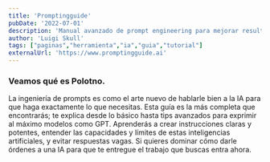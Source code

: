 ```yaml
---
title: 'Promptingguide'
pubDate: '2022-07-01'
description: 'Manual avanzado de prompt engineering para mejorar resultados con inteligencia artificial.'
author: 'Luigi Skull'
tags: ["paginas","herramienta","ia","guia","tutorial"]
externalUrl: 'https://www.promptingguide.ai'
---
```



### Veamos qué es Polotno.


La ingeniería de prompts es como el arte nuevo de hablarle bien a la IA para que haga exactamente lo que necesitas. Esta guía es la más completa que encontrarás; te explica desde lo básico hasta tips avanzados para exprimir al máximo modelos como GPT. Aprenderás a crear instrucciones claras y potentes, entender las capacidades y límites de estas inteligencias artificiales, y evitar respuestas vagas. Si quieres dominar cómo darle órdenes a una IA para que te entregue el trabajo que buscas
entra ahora.